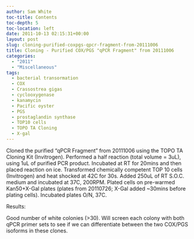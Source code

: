 ```yaml
---
author: Sam White
toc-title: Contents
toc-depth: 5
toc-location: left
date: 2011-10-13 02:15:31+00:00
layout: post
slug: cloning-purified-coxpgs-qpcr-fragment-from-20111006
title: Cloning - Purified COX/PGS "qPCR Fragment" from 20111006
categories:
  - "2011"
  - "Miscellaneous"
tags:
  - bacterial transormation
  - COX
  - Crassostrea gigas
  - cyclooxygenase
  - kanamycin
  - Pacific oyster
  - PGS
  - prostaglandin synthase
  - TOP10 cells
  - TOPO TA Cloning
  - X-gal
---
```


Cloned the purified "qPCR Fragment" from 20111006 using the TOPO TA Cloning Kit (Invitrogen). Performed a half reaction (total volume = 3uL), using 1uL of purified PCR product. Incubated at RT for 20mins and then placed reaction on ice. Transformed chemically competent TOP 10 cells (Invitrogen) and heat shocked at 42C for 30s. Added 250uL of RT S.O.C. medium and incubated at 37C, 200RPM. Plated cells on pre-warmed Kan50+X-Gal plates (plates from 20110726; X-Gal added ~30mins before plating cells). Incubated plates O/N, 37C.

Results:

Good number of white colonies (>30). Will screen each colony with both qPCR primer sets to see if we can differentiate between the two COX/PGS isoforms in these clones.
